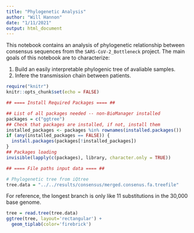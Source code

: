 ```yaml
---
title: "Phylogenetic Analysis"
author: "Will Hannon"
date: "1/11/2021"
output: html_document
---
```


This notebook contains an analysis of phylogenetic relationship between consensus sequences from the `SARS-CoV-2_Bottleneck` project. The main goals of this notebook are to characterize: 

1. Build an easily interpretable phylogenic tree of avaliable samples.
2. Infere the transmission chain between patients.  

```r
require("knitr")
knitr::opts_chunk$set(echo = FALSE)
```

```r

## ==== Install Required Packages ==== ##

## List of all packages needed -- non-BioManager installed
packages = c("ggtree")
## Check that packages are installed, if not, install them
installed_packages <- packages %in% rownames(installed.packages())
if (any(installed_packages == FALSE)) {
  install.packages(packages[!installed_packages])
}
## Packages loading
invisible(lapply(c(packages), library, character.only = TRUE))

```

```r

## ==== File paths input data ==== ##

# Phylogenetic tree from iQtree
tree.data = "../../results/consensus/merged.consenus.fa.treefile"

```

For reference, the longest branch is only like 11 substitutions in the 30,000 base genome. 

```r

tree = read.tree(tree.data)
ggtree(tree, layout='rectangular') +
  geom_tiplab(color='firebrick')

```

